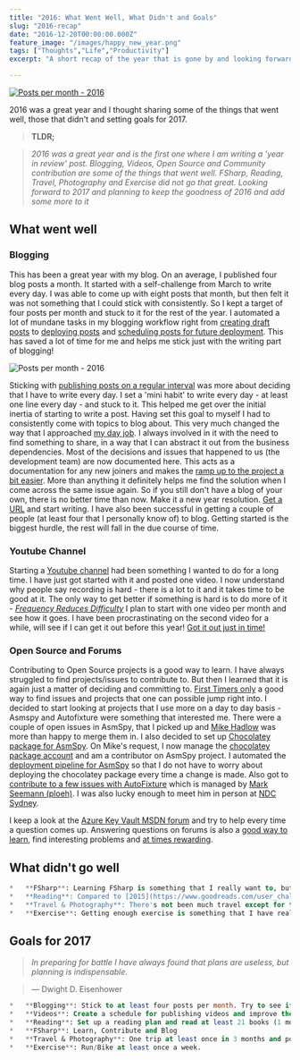 ```yaml
---
title: "2016: What Went Well, What Didn't and Goals"
slug: "2016-recap"
date: "2016-12-20T00:00:00.000Z"
feature_image: "/images/happy_new_year.png"
tags: ["Thoughts","Life","Productivity"]
excerpt: "A short recap of the year that is gone by and looking forward!"

---
```


[![Posts per month - 2016](/images/happy_new_year.png)](http://www.oldlaundrytheatre.co.uk/happy-new-year-from-all-at-the-old-laundry/%22)

2016 was a great year and I thought sharing some of the things that went well, those that didn't and setting goals for 2017.

> **TLDR;**

> _2016 was a great year and is the first one where I am writing a 'year in review' post. Blogging, Videos, Open Source and Community contribution are some of the things that went well. FSharp, Reading, Travel, Photography and Exercise did not go that great. Looking forward to 2017 and planning to keep the goodness of 2016 and add some more to it_

What went well
--------------

### **Blogging**

This has been a great year with my blog. On an average, I published four blog posts a month. It started with a self-challenge from March to write every day. I was able to come up with eight posts that month, but then felt it was not something that I could stick with consistently. So I kept a target of four posts per month and stuck to it for the rest of the year. I automated a lot of mundane tasks in my blogging workflow right from [creating draft posts](/posts/optimizing-octopress-workflow-for-new-posts/) to [deploying posts](/posts/continuos-delivery-of-octopress-blog-using-travisci-and-docker/) and [scheduling posts for future deployment](/posts/automatic-deployment-of-future-posts-with-octopress/). This has saved a lot of time for me and helps me stick just with the writing part of blogging!

![Posts per month - 2016](/images/2016_postspermonth.png)

Sticking with [publishing posts on a regular interval](/posts/maintaining-a-blogging-schedule/) was more about deciding that I have to write every day. I set a 'mini habit' to write every day - at least one line every day - and stuck to it. This helped me get over the initial inertia of starting to write a post. Having set this goal to myself I had to consistently come with topics to blog about. This very much changed the way that I approached [my day job](/posts/finding-a-job-abroad/). I always involved in it with the need to find something to share, in a way that I can abstract it out from the business dependencies. Most of the decisions and issues that happened to us (the development team) are now documented here. This acts as a documentation for any new joiners and makes the [ramp up to the project a bit easier](/posts/make-it-easy-for-the-new-person-joining-your-team-have-a-project-ramp-up-plan/). More than anything it definitely helps me find the solution when I come across the same issue again. So if you still don't have a blog of your own, there is no better time than now. Make it a new year resolution. [Get a URL](/posts/own-your-urls/) and start writing. I have also been successful in getting a couple of people (at least four that I personally know of) to blog. Getting started is the biggest hurdle, the rest will fall in the due course of time.

### **Youtube Channel**

Starting a [Youtube channel](https://www.youtube.com/c/RahulNath) had been something I wanted to do for a long time. I have just got started with it and posted one video. I now understand why people say recording is hard - there is a lot to it and it takes time to be good at it. The only way to get better if something is hard is to do more of it - _[Frequency Reduces Difficulty](http://martinfowler.com/bliki/FrequencyReducesDifficulty.html)_ I plan to start with one video per month and see how it goes. I have been procrastinating on the second video for a while, will see if I can get it out before this year! [Got it out just in time!](https://www.youtube.com/watch?v=JbshGF4ZwGE)

### **Open Source and Forums**

Contributing to Open Source projects is a good way to learn. I have always struggled to find projects/issues to contribute to. But then I learned that it is again just a matter of deciding and committing to. [First Timers only](http://www.firsttimersonly.com/) a good way to find issues and projects that one can possible jump right into. I decided to start looking at projects that I use more on a day to day basis - Asmspy and Autofixture were something that interested me. There were a couple of open issues in AsmSpy, that I picked up and [Mike Hadlow](http://mikehadlow.com/) was more than happy to merge them in. I also decided to set up [Chocolatey package for AsmSpy](https://github.com/mikehadlow/AsmSpy/issues/14). On Mike's request, I now manage the [chocolatey package account](https://chocolatey.org/packages/asmspy/) and am a contributor on AsmSpy project. I automated the [deployment pipeline for AsmSpy](/posts/automated-deployment-of-asmspy-to-chocolatey-using-appveyor/) so that I do not have to worry about deploying the chocolatey package every time a change is made. Also got to [contribute to a few issues with AutoFixture](https://github.com/AutoFixture/AutoFixture/issues?q=mentions:rahulpnath+is:closed) which is managed by [Mark Seemann (ploeh)](http://blog.ploeh.dk/). I was also lucky enough to meet him in person at [NDC Sydney](/posts/ndc-sydney/).

I keep a look at the [Azure Key Vault MSDN forum](https://social.msdn.microsoft.com/Forums/azure/en-US/home?forum=AzureKeyVault) and try to help every time a question comes up. Answering questions on forums is also a [good way to learn](/posts/staying-in-the-learning-loop/), find interesting problems and [at times rewarding](/posts/stars-do-count/).

What didn't go well
-------------------

```sql
*   **FSharp**: Learning FSharp is something that I really want to, but it's not been happening that well. I am on and off with this and it keeps getting sidelined.
*   **Reading**: Compared to [2015](https://www.goodreads.com/user_challenges/3539650) my reading has been a lot down in [2016](https://www.goodreads.com/user_challenges/5380726). Though I have been listening to a lot more podcasts, I think I have to get back on with reading in the coming year.
*   **Travel & Photography**: There's not been much travel except for the long vacation back home and a few local places in Sydney. Though I have been clicking along I was lazy to process them. There are still lying on my camera waiting to be processed.
*   **Exercise**: Getting enough exercise is something that I have really lacked last year and I think I have also put up some weight because of it. Except for the walk up and down from home to station for the office commute, there's not been much of my body moving.
```

Goals for 2017
--------------

> _In preparing for battle I have always found that plans are useless, but planning is indispensable._

> ― Dwight D. Eisenhower

```sql
*   **Blogging**: Stick to at least four posts per month. Try to see if I can get up to 6-8. I will have to improve the time that I take to write a post for this. Handling images for the blog needs to be automated as I spent some time converting and optimizing them.
*   **Videos**: Create a schedule for publishing videos and improve the quality and delivery of the videos.
*   **Reading**: Set up a reading plan and read at least 21 books (1 more than what I did in 2015).
*   **FSharp**: Learn, Contribute and Blog
*   **Travel & Photography**: One trip at least once in 3 months and post photos
*   **Exercise**: Run/Bike at least once a week.
```